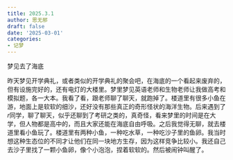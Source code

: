 ```yaml
---
title: 2025.3.1
author: 思无邪
draft: false
date: '2025-03-01'
categories:
- 记梦
---
```

梦见去了海底

<!--more-->

昨天梦见开学典礼，或者类似的开学典礼的聚会吧，在海底的一个看起来废弃的，但有设施完好的，还有电灯的大楼里。梦里梦见英语老师和生物老师让我做高考和模拟题，各一大本。我看了看，跟老师聊了聊天，就跑掉了。楼道里有很多小鱼在游，地面上是软软的细沙，还好没有那些真正的奇形怪状的海洋生物。后来遇到了$r$同学，聊了聊天，似乎还聊到了考研之类的，真奇怪，看来梦里的时间是在大学，但人物都是高中的，而且大家还能在海底自由呼吸。之后我觉得无聊，就去楼道里看小鱼玩了。楼道里有两种小鱼，一种吃水草，一种吃沙子里的鱼卵。我当时想这种生态位的不同才让他们在同一块地方生存，因为这样竞争比较小。我还自己去沙子里找了一颗小鱼卵，像个小泡泡，捏着软软的。然后被闹钟叫醒了。
